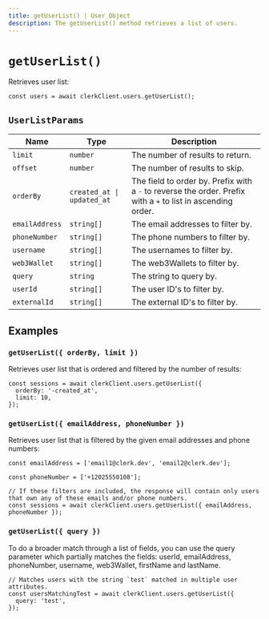```yaml
---
title: getUserList() | User Object
description: The getUserList() method retrieves a list of users.
---
```


# `getUserList()`

Retrieves user list:

```tsx
const users = await clerkClient.users.getUserList();
```

## `UserListParams`

| Name | Type | Description |
| --- | --- | --- |
| `limit` | `number` | The number of results to return. |
| `offset` | `number` | The number of results to skip. |
| `orderBy` | `created_at \| updated_at` | The field to order by. Prefix with a `-` to reverse the order. Prefix with a `+` to list in ascending order. |
| `emailAddress` | `string[]` | The email addresses to filter by. |
| `phoneNumber` | `string[]` | The phone numbers to filter by. |
| `username` | `string[]` | The usernames to filter by. |
| `web3Wallet` | `string[]` | The web3Wallets to filter by. |
| `query` | `string` | The string to query by. |
| `userId` | `string[]` | The user ID's to filter by. |
| `externalId` | `string[]` | The external ID's to filter by. |

## Examples

### `getUserList({ orderBy, limit })`

Retrieves user list that is ordered and filtered by the number of results:

```tsx
const sessions = await clerkClient.users.getUserList({
  orderBy: '-created_at',
  limit: 10,
});
```

### `getUserList({ emailAddress, phoneNumber })`

Retrieves user list that is filtered by the given email addresses and phone numbers:

```tsx
const emailAddress = ['email1@clerk.dev', 'email2@clerk.dev'];

const phoneNumber = ['+12025550108'];

// If these filters are included, the response will contain only users that own any of these emails and/or phone numbers.
const sessions = await clerkClient.users.getUserList({ emailAddress, phoneNumber });
```

### `getUserList({ query })`

To do a broader match through a list of fields, you can use the query parameter which partially matches the fields: userId, emailAddress, phoneNumber, username, web3Wallet, firstName and lastName.

```tsx
// Matches users with the string `test` matched in multiple user attributes.
const usersMatchingTest = await clerkClient.users.getUserList({
  query: 'test',
});
```